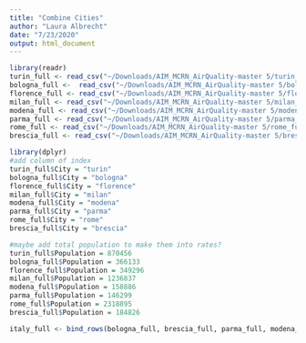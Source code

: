 ```yaml
---
title: "Combine Cities"
author: "Laura Albrecht"
date: "7/23/2020"
output: html_document
---
```


```r
library(readr)
turin_full <- read_csv("~/Downloads/AIM_MCRN_AirQuality-master 5/turin_full.csv")
bologna_full <-  read_csv("~/Downloads/AIM_MCRN_AirQuality-master 5/bologna_full.csv")
florence_full <- read_csv("~/Downloads/AIM_MCRN_AirQuality-master 5/florence_full.csv")
milan_full <- read_csv("~/Downloads/AIM_MCRN_AirQuality-master 5/milan_full.csv")
modena_full <- read_csv("~/Downloads/AIM_MCRN_AirQuality-master 5/modena_full.csv")
parma_full <- read_csv("~/Downloads/AIM_MCRN_AirQuality-master 5/parma_full.csv")
rome_full <- read_csv("~/Downloads/AIM_MCRN_AirQuality-master 5/rome_full.csv")
brescia_full <- read_csv("~/Downloads/AIM_MCRN_AirQuality-master 5/brescia_full.csv")
```

```r
library(dplyr)
#add column of index
turin_full$City = "turin"
bologna_full$City = "bologna"
florence_full$City = "florence"
milan_full$City = "milan"
modena_full$City = "modena"
parma_full$City = "parma"
rome_full$City = "rome"
brescia_full$City = "brescia"

#maybe add total population to make them into rates?
turin_full$Population = 870456
bologna_full$Population = 366133
florence_full$Population = 349296
milan_full$Population = 1236837
modena_full$Population = 158886
parma_full$Population = 146299
rome_full$Population = 2318895
brescia_full$Population = 184826

italy_full <- bind_rows(bologna_full, brescia_full, parma_full, modena_full, florence_full, milan_full, turin_full, rome_full)
```


